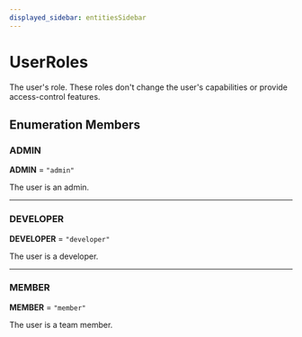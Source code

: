```yaml
---
displayed_sidebar: entitiesSidebar
---
```



# UserRoles

The user's role. These roles don't change the user's capabilities or provide access-control features.

## Enumeration Members

### ADMIN

 **ADMIN** = `"admin"`

The user is an admin.

___

### DEVELOPER

 **DEVELOPER** = `"developer"`

The user is a developer.

___

### MEMBER

 **MEMBER** = `"member"`

The user is a team member.
